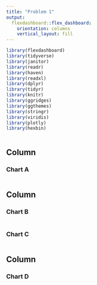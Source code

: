 ```yaml
---
title: "Problem 1"
output: 
  flexdashboard::flex_dashboard:
    orientation: columns
    vertical_layout: fill
---
```


```r
library(flexdashboard)
library(tidyverse)
library(janitor)
library(readr)
library(haven)
library(readxl)
library(dplyr)
library(tidyr)
library(knitr)
library(ggridges)
library(ggthemes)
library(stringr)
library(viridis)
library(plotly)
library(hexbin)
```

```r

```

Column {data-width=650}
-----------------------------------------------------------------------

### Chart A

```r

```

Column {data-width=350}
-----------------------------------------------------------------------

### Chart B

```r

```

### Chart C

```r

```

Column {data-width=350}
-----------------------------------------------------------------------

### Chart D

```r

```